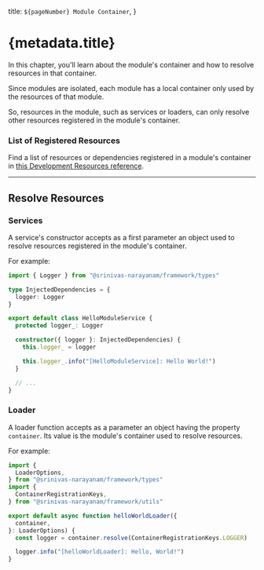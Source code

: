   title: `${pageNumber} Module Container`,
}

# {metadata.title}

In this chapter, you'll learn about the module's container and how to resolve resources in that container.

Since modules are isolated, each module has a local container only used by the resources of that module.

So, resources in the module, such as services or loaders, can only resolve other resources registered in the module's container.

### List of Registered Resources

Find a list of resources or dependencies registered in a module's container in [this Development Resources reference](!resources!/medusa-container-resources).

---

## Resolve Resources

### Services

A service's constructor accepts as a first parameter an object used to resolve resources registered in the module's container.

For example:

```ts highlights={[["4"], ["10"]]}
import { Logger } from "@srinivas-narayanam/framework/types"

type InjectedDependencies = {
  logger: Logger
}

export default class HelloModuleService {
  protected logger_: Logger

  constructor({ logger }: InjectedDependencies) {
    this.logger_ = logger

    this.logger_.info("[HelloModuleService]: Hello World!")
  }

  // ...
}
```

### Loader

A loader function accepts as a parameter an object having the property `container`. Its value is the module's container used to resolve resources.

For example:

```ts highlights={[["9"]]}
import {
  LoaderOptions,
} from "@srinivas-narayanam/framework/types"
import { 
  ContainerRegistrationKeys,
} from "@srinivas-narayanam/framework/utils"

export default async function helloWorldLoader({
  container,
}: LoaderOptions) {
  const logger = container.resolve(ContainerRegistrationKeys.LOGGER)

  logger.info("[helloWorldLoader]: Hello, World!")
}
```
